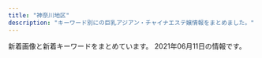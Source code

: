 ```yaml
---
title: "神奈川地区"
description: "キーワード別にの巨乳アジアン・チャイナエステ嬢情報をまとめました。"
---
```


新着画像と新着キーワードをまとめています。
2021年06月11日の情報です。

<DmmAffiliateIns />
<KeywordTable
  shops={
    [
    {
        "name": "\u3059\u3054\u3044\u7652\u3057",
        "station": "JR\u6238\u585a\u99c5",
        "url": "http://www.sugoi.esturl.com/",
        "img_links": [
            "http://www.sugoi.esturl.com/images/sp_top.jpg",
            "http://www.sugoi.esturl.com/photo_news/upimg/70951608b5e693bbf5_0.jpg",
            "http://www.sugoi.esturl.com/photo_news/upimg/5092060b9e64abf34d_0.jpg",
            "http://www.sugoi.esturl.com/photo_news/upimg/9825560a1fc08bf3dd_0.jpg",
            "http://www.sugoi.esturl.com/images/top.jpg",
            "http://www.sugoi.esturl.com/images/img_tel.png",
            "http://www.sugoi.esturl.com/images/tit_new.png",
            "http://www.sugoi.esturl.com/files/003.jpg",
            "http://www.sugoi.esturl.com/images/sp_tit_new.png",
            "http://www.sugoi.esturl.com/images/tit_therapist.png",
            "http://www.sugoi.esturl.com/files/002.jpg",
            "http://www.sugoi.esturl.com/files/001.jpg",
            "http://www.sugoi.esturl.com/files/008.jpg",
            "http://www.sugoi.esturl.com/files/005.jpg",
            "http://www.sugoi.esturl.com/images/sp_tit_therapist.png",
            "http://www.sugoi.esturl.com/files/007.jpg",
            "http://www.sugoi.esturl.com/images/maining.jpg",
            "http://www.sugoi.esturl.com/files/006.jpg",
            "http://www.sugoi.esturl.com/files/004.jpg",
            "http://www.sugoi.esturl.com/photo_news/upimg/75643607cd8483a10c_0.jpg"
        ],
        "keywords": {
            "87": 36,
            "86": 12,
            "D": 36,
            "C": 12
        }
    },
    {
        "name": "\u5143\u6c17\u3082\u308a\u3082\u308a",
        "keywords": {},
        "station": "\u79e6\u91ce\u99c5\u5317\u53e3",
        "url": "http://genkimorimori.ies.bz/",
        "img_links": [
            "http://genkimorimori.ies.bz/images/g10.jpg",
            "http://genkimorimori.ies.bz/images/s_cosplay.jpg",
            "http://genkimorimori.ies.bz/photos/sites/68/2020/11/2020110308572868.jpg",
            "http://genkimorimori.ies.bz/images/info.jpg",
            "http://genkimorimori.ies.bz/images/news1.jpg",
            "http://genkimorimori.ies.bz/photos/sites/68/2020/12/2020120502191455.jpg",
            "http://genkimorimori.ies.bz/images/g2.jpg",
            "http://genkimorimori.ies.bz/images/mobile.jpg",
            "http://genkimorimori.ies.bz/images/g1.jpg",
            "http://genkimorimori.ies.bz/images/info2.jpg",
            "http://genkimorimori.ies.bz/images/g17.jpg",
            "http://genkimorimori.ies.bz/images/g13.jpg",
            "http://genkimorimori.ies.bz/photos/sites/68/2020/11/2020112402100696.jpg",
            "http://genkimorimori.ies.bz/photos/sites/68/2021/04/2021042706555628.jpg",
            "http://genkimorimori.ies.bz/images/g16.jpg",
            "http://genkimorimori.ies.bz/images/pick.jpg",
            "http://genkimorimori.ies.bz/images/top.jpg",
            "http://genkimorimori.ies.bz/images/1.jpg",
            "http://genkimorimori.ies.bz/images/staff_bj3.jpg",
            "http://genkimorimori.ies.bz/photos/sites/68/2020/11/2020110308582485.jpg",
            "http://genkimorimori.ies.bz/photos/sites/68/2020/11/2020110308572993.jpg",
            "http://genkimorimori.ies.bz/images/s_staff.jpg",
            "http://genkimorimori.ies.bz/images/g14.jpg",
            "http://genkimorimori.ies.bz/photos/sites/68/2020/12/2020121003212539.jpg",
            "http://genkimorimori.ies.bz/images/2.jpg",
            "http://genkimorimori.ies.bz/images/g15.jpg",
            "http://genkimorimori.ies.bz/photos/sites/68/2021/04/2021040109162539.jpg",
            "http://genkimorimori.ies.bz/images/g3.jpg",
            "http://genkimorimori.ies.bz/photos/sites/68/2020/12/202012150154361.jpg",
            "http://genkimorimori.ies.bz/photos/sites/68/2020/12/2020120703525262.jpg",
            "http://genkimorimori.ies.bz/images/dairy1.jpg",
            "http://genkimorimori.ies.bz/images/g11.jpg",
            "http://genkimorimori.ies.bz/photos/sites/68/2020/11/2020110308572890.jpg",
            "http://genkimorimori.ies.bz/images/s_link.jpg",
            "http://genkimorimori.ies.bz/photos/sites/68/2021/05/2021052907065867.jpg",
            "http://genkimorimori.ies.bz/images/g7.jpg",
            "http://genkimorimori.ies.bz/photos/sites/68/2021/05/2021052907080294.jpg",
            "http://genkimorimori.ies.bz/photos/sites/68/2021/01/2021011903470168.jpg",
            "http://genkimorimori.ies.bz/photos/sites/68/2021/03/2021031903185869.jpg",
            "http://genkimorimori.ies.bz/photos/sites/68/2020/11/2020112402100578.jpg"
        ]
    },
    {
        "name": "\u30e9\u30d9\u30f3\u30c0\u30fc",
        "url": "http://lavender-est.xyz/",
        "keywords": {},
        "station": "JR\u85e4\u6ca2\u99c5\u5357\u53e3",
        "img_links": [
            "http://lavender-est.xyz/girl/5_1.jpg",
            "http://lavender-est.xyz/girl/10.jpg",
            "http://lavender-est.xyz/girl/9_2.jpg",
            "http://lavender-est.xyz/girl/2_1.jpg",
            "http://lavender-est.xyz/girl/11_2.jpg",
            "http://lavender-est.xyz/girl/6.jpg",
            "http://lavender-est.xyz/images/lr_02.jpg",
            "http://lavender-est.xyz/images/tel.png",
            "http://lavender-est.xyz/images/twitter.jpg",
            "http://lavender-est.xyz/girl/7_2.jpg",
            "http://lavender-est.xyz/girl/4_1.jpg",
            "http://lavender-est.xyz/girl/7_1.jpg",
            "http://lavender-est.xyz/images/bar_staff.jpg",
            "http://lavender-est.xyz/images/room/r1.jpg",
            "http://lavender-est.xyz/images/room/r4.jpg",
            "http://lavender-est.xyz/girl/3.jpg",
            "http://lavender-est.xyz/girl/14.jpg",
            "http://lavender-est.xyz/girl/10_2.jpg",
            "http://lavender-est.xyz/images/room/r2.jpg",
            "http://lavender-est.xyz/girl/10_1.jpg",
            "http://lavender-est.xyz/girl/5_3.jpg",
            "http://lavender-est.xyz/girl/1.jpg",
            "http://lavender-est.xyz/girl/5_2.jpg",
            "http://lavender-est.xyz/images/room/r3.jpg",
            "http://lavender-est.xyz/girl/14_2.jpg",
            "http://lavender-est.xyz/girl/7.jpg",
            "http://lavender-est.xyz/girl/15.jpg",
            "http://lavender-est.xyz/images/pro_girl_line.jpg",
            "http://lavender-est.xyz/images/mobile.png",
            "http://lavender-est.xyz/images/top01.jpg",
            "http://lavender-est.xyz/girl/4.jpg",
            "http://lavender-est.xyz/i/girl/4.jpg",
            "http://lavender-est.xyz/girl/11_1.jpg",
            "http://lavender-est.xyz/girl/6_1.jpg",
            "http://lavender-est.xyz/girl/9.jpg",
            "http://lavender-est.xyz/girl/15_1.jpg",
            "http://lavender-est.xyz/girl/5.jpg",
            "http://lavender-est.xyz/girl/2.jpg",
            "http://lavender-est.xyz/girl/11.jpg",
            "http://lavender-est.xyz/girl/14_1.jpg",
            "http://lavender-est.xyz/girl/3_1.jpg",
            "http://lavender-est.xyz/girl/9_1.jpg"
        ]
    },
    {
        "name": "\u7652\u5fc3\u5712",
        "url": "http://yushinen.info/",
        "keywords": {},
        "img_links": [
            "http://yushinen.info/images/mobile.png",
            "http://yushinen.info/images/g6.jpg",
            "http://yushinen.info/images/room1.jpg",
            "http://yushinen.info/images/g1.jpg",
            "http://yushinen.info/images/g7.jpg",
            "http://yushinen.info/images/room5.jpg",
            "http://yushinen.info/images/g4.jpg",
            "http://yushinen.info/images/room3.jpg",
            "http://yushinen.info/images/g0.jpg",
            "http://yushinen.info/images/g5.jpg",
            "http://yushinen.info/images/g3.jpg",
            "http://yushinen.info/images/room4.jpg",
            "http://yushinen.info/images/top.jpg",
            "http://yushinen.info/images/g2.jpg",
            "http://yushinen.info/images/flw.png",
            "http://yushinen.info/images/info.png",
            "http://yushinen.info/images/room2.jpg",
            "http://yushinen.info/images/room6.jpg",
            "http://yushinen.info/images/nei-03.png"
        ],
        "station": "JR\u85e4\u6ca2\u99c5\u5357\u53e3"
    },
    {
        "station": "JR\u85e4\u6ca2\u99c5\u5317\u53e3",
        "url": "http://en.este88.com/",
        "img_links": [],
        "name": "\u7e01",
        "keywords": {}
    },
    {
        "name": "Candy",
        "station": "JR\u6771\u6238\u585a\u99c5\u6771\u53e3",
        "url": "http://candy.relaxjp.com/",
        "keywords": {
            "87": 1,
            "89": 2,
            "C": 2,
            "85": 1,
            "90": 1,
            "88": 1,
            "D": 4
        },
        "img_links": [
            "http://candy.relaxjp.com/css/staff/staff003-a.png",
            "http://candy.relaxjp.com/css/staff/staff005.png",
            "http://candy.relaxjp.com/css/top000001.png",
            "http://candy.relaxjp.com/css/staff/staff007-a.png",
            "http://candy.relaxjp.com/images/slider1/003.jpg",
            "http://candy.relaxjp.com/css/staff/staff001-a.png",
            "http://candy.relaxjp.com/css/staff/staff007.png",
            "http://candy.relaxjp.com/css/nav/nav-004.png",
            "http://candy.relaxjp.com/css/staff/staff003.png",
            "http://candy.relaxjp.com/css/tel.png",
            "http://candy.relaxjp.com/css/staff/staff002.png",
            "http://candy.relaxjp.com/css/staff/staff006-a.png",
            "http://candy.relaxjp.com/css/nav/nav-005.png",
            "http://candy.relaxjp.com/css/staff/staff006.png",
            "http://candy.relaxjp.com/css/osusume20.jpg",
            "http://candy.relaxjp.com/css/staff/staff0001.png",
            "http://candy.relaxjp.com/css/nav/nav-003.png",
            "http://candy.relaxjp.com/css/staff/staff004.png",
            "http://candy.relaxjp.com/images/slider1/001.jpg",
            "http://candy.relaxjp.com/css/nav/nav-006.png",
            "http://candy.relaxjp.com/css/nav/nav-002.png",
            "http://candy.relaxjp.com/css/staff/staff004-a.png",
            "http://candy.relaxjp.com/css/nav/nav-001.png",
            "http://candy.relaxjp.com/css/staff/staff002-a.png",
            "http://candy.relaxjp.com/css/staff/staff005-a.png"
        ]
    },
    {
        "url": "https://es-happy.com/",
        "img_links": [
            "https://es-happy.com/images/store/04.jpg",
            "https://es-happy.com/staffPhoto/s20210522133207.jpg",
            "https://es-happy.com/staffPhoto/b20210522133207.jpg",
            "https://es-happy.com/images/store/03.jpg",
            "https://es-happy.com/staffPhoto/s20210522133148.jpg",
            "https://es-happy.com/staffPhoto/s20210522133230.jpg",
            "https://es-happy.com/images/store/02.jpg",
            "https://es-happy.com/images/returnBtn.jpg",
            "https://es-happy.com/staffPhoto/b20210522133223.jpg",
            "https://es-happy.com/staffPhoto/b20210522133148.jpg",
            "https://es-happy.com/images/store/01.jpg",
            "https://es-happy.com/staffPhoto/s20210522133223.jpg",
            "https://es-happy.com/images/mobile.jpg"
        ],
        "keywords": {
            "D": 2,
            "85": 1,
            "86": 1,
            "87": 1
        },
        "name": "\u30c0\u30df\u30a2\u30fc",
        "station": "JR\u6771\u6238\u585a\u99c5\u6771\u53e3"
    },
    {
        "img_links": [
            "http://www.hatsukoi.mensest.com/images/icon_top.png",
            "http://www.hatsukoi.mensest.com/files/003.jpg",
            "http://www.hatsukoi.mensest.com/images/icon_staff.png",
            "http://www.hatsukoi.mensest.com/files/006.jpg",
            "http://www.hatsukoi.mensest.com/files/001.jpg",
            "http://www.hatsukoi.mensest.com/images/icon_info.png",
            "http://www.hatsukoi.mensest.com/common/images/photo03.jpg",
            "http://www.hatsukoi.mensest.com/files/004.jpg",
            "http://www.hatsukoi.mensest.com/files/005.jpg",
            "http://www.hatsukoi.mensest.com/files/002.jpg",
            "http://www.hatsukoi.mensest.com/images/mainImg_sub.jpg",
            "http://www.hatsukoi.mensest.com/images/btn2.png",
            "http://www.hatsukoi.mensest.com/common/images/photo01.jpg",
            "http://www.hatsukoi.mensest.com/images/icon_tel.png",
            "http://www.hatsukoi.mensest.com/common/images/photo02.jpg"
        ],
        "station": "JR\u6771\u6238\u585a\u99c5\u6771\u53e3",
        "keywords": {
            "87": 16,
            "D": 24,
            "88": 4,
            "86": 4
        },
        "url": "http://www.hatsukoi.mensest.com/",
        "name": "\u521d\u604b"
    },
    {
        "keywords": {
            "C": 13
        },
        "url": "http://hana-tobira.xyz/",
        "station": "JR\u85e4\u6ca2\u99c5\u5357\u53e3",
        "name": "\u82b1\u306e\u6249",
        "img_links": [
            "http://hana-tobira.xyz/images/mobile.jpg",
            "http://hana-tobira.xyz/images/end.png",
            "http://hana-tobira.xyz/images/tite-i.png",
            "http://hana-tobira.xyz/images/g2.jpg",
            "http://hana-tobira.xyz/images/pickup_t.jpg",
            "http://hana-tobira.xyz/images/g4.jpg",
            "http://hana-tobira.xyz/images/g7.jpg",
            "http://hana-tobira.xyz/images/g.jpg",
            "http://hana-tobira.xyz/images/g6.jpg",
            "http://hana-tobira.xyz/images/g5.jpg",
            "http://hana-tobira.xyz/images/tite-link.jpg",
            "http://hana-tobira.xyz/images/tite-staff.jpg"
        ]
    },
    {
        "url": "http://tiffany1818.biz/",
        "keywords": {
            "E": 3,
            "D": 15,
            "86": 15,
            "85": 3
        },
        "name": "\u5922\u306e\u8776\u3005",
        "station": "\u4e0a\u6c38\u8c37\u99c5",
        "img_links": [
            "http://tiffany1818.biz/images/cg05.jpg",
            "http://tiffany1818.biz/images/cg03.jpg",
            "http://tiffany1818.biz/images/evetop.png",
            "http://tiffany1818.biz/images/top.png",
            "http://tiffany1818.biz/images/cg02.jpg",
            "http://tiffany1818.biz/images/cg07.jpg",
            "http://tiffany1818.biz/images/news.png",
            "http://tiffany1818.biz/images/cg06.jpg",
            "http://tiffany1818.biz/images/cg01.jpg",
            "http://tiffany1818.biz/images/staff_s.png"
        ]
    },
    {
        "station": "JR\u5927\u8239\u99c5\u6771\u53e3",
        "url": "http://haruk.work/",
        "img_links": [
            "http://haruk.work/images/line.png",
            "http://haruk.work/sp/images/int1.jpg",
            "http://haruk.work/images/news.png",
            "http://haruk.work/sp/img/akari1.jpg",
            "http://haruk.work/images/1.jpg",
            "http://haruk.work/img/akari1.jpg",
            "http://haruk.work/sp/images/rec2.jpg",
            "http://haruk.work/sp/img/yuna1.jpg",
            "http://haruk.work/images/head.jpg",
            "http://haruk.work/sp/menu/top.jpg",
            "http://haruk.work/images/rec1.png",
            "http://haruk.work/images/int1.png",
            "http://haruk.work/images/2.jpg",
            "http://haruk.work/sp/menu/staff.jpg",
            "http://haruk.work/sp/images/int3.jpg",
            "http://haruk.work/sp/images/tel.jpg",
            "http://haruk.work/images/3.jpg",
            "http://haruk.work/sp/images/footer.png",
            "http://haruk.work/sp/images/staff_t.jpg",
            "http://haruk.work/sp/images/int4.jpg",
            "http://haruk.work/images/int2.png",
            "http://haruk.work/sp/images/sms.jpg",
            "http://haruk.work/sp/images/1.jpg",
            "http://haruk.work/sp/images/news.jpg",
            "http://haruk.work/sp/images/ac2.jpg",
            "http://haruk.work/sp/images/2.jpg",
            "http://haruk.work/img/yuna1.jpg",
            "http://haruk.work/sp/images/int2.jpg",
            "http://haruk.work/images/staff_t.jpg",
            "http://haruk.work/sp/images/interior_t.jpg",
            "http://haruk.work/images/info.png",
            "http://haruk.work/sp/images/info.png",
            "http://haruk.work/img/ayumi1.jpg",
            "http://haruk.work/images/sys.png",
            "http://haruk.work/sp/images/sys.png",
            "http://haruk.work/sp/images/ac1.jpg",
            "http://haruk.work/sp/img/ayumi1.jpg",
            "http://haruk.work/sp/images/head.jpg",
            "http://haruk.work/sp/images/int5.jpg",
            "http://haruk.work/images/sm.jpg",
            "http://haruk.work/images/interior_t.jpg",
            "http://haruk.work/images/ta.jpg",
            "http://haruk.work/images/rec2.jpg",
            "http://haruk.work/sp/images/info_t.jpg",
            "http://haruk.work/sp/images/3.jpg",
            "http://haruk.work/sp/images/rec1.png",
            "http://haruk.work/images/tel.jpg",
            "http://haruk.work/sp/images/newsb.png"
        ],
        "name": "\u5eb7\u7f8e\uff5e\u30b3\u30a6\u30df\uff5e",
        "keywords": {}
    },
    {
        "url": "https://174018370.wixsite.com/mysite-5/",
        "img_links": [
            "https://static.wixstatic.com/media/fa16f5_c5eb62e882bb4223841ed94f9c0e4c94~mv2.jpg",
            "https://static.wixstatic.com/media/fa16f5_86eb1c796f8c4331b4c38b69cda1b743~mv2.jpg",
            "https://static.wixstatic.com/media/fa16f5_10bb2bee15cc4bae8e5cb63703e45c70~mv2.jpg"
        ],
        "keywords": {
            "87": 5,
            "F": 1,
            "84": 4,
            "\u30bb\u30af\u30b7\u30fc": 5
        },
        "name": "\u30a2\u30eb\u30b9",
        "station": "JR\u85e4\u6ca2\u99c5\u5357\u53e3"
    },
    {
        "url": "http://oppama.iest.info/",
        "keywords": {
            "86": 12,
            "C": 3,
            "D": 15,
            "87": 3,
            "85": 3
        },
        "img_links": [
            "http://oppama.iest.info/photos/sites/10/2018/07/2018073109281695.jpg",
            "http://oppama.iest.info/images/s_news.png",
            "http://oppama.iest.info/photos/sites/10/2018/07/2018073109281759.jpg",
            "http://oppama.iest.info/images/l1.jpg",
            "http://oppama.iest.info/photos/sites/10/2018/05/2018053009323372.jpg",
            "http://oppama.iest.info/images/room5.jpg",
            "http://oppama.iest.info/images/room3.jpg",
            "http://oppama.iest.info/photos/sites/10/2018/07/2018073109281781.jpg",
            "http://oppama.iest.info/images/s_pick.png",
            "http://cdn.dino-es.com/images/allpics/KL77e92f55838704c7de0a1eb6ca2a81a0/4ec1d6974658a8b101911755e5d05691.jpg",
            "http://oppama.iest.info/photos/sites/10/2018/07/2018073109281797.jpg",
            "http://oppama.iest.info/photos/sites/10/2018/07/2018073109281740.jpg",
            "http://oppama.iest.info/images/bj3.jpg",
            "http://oppama.iest.info/images/room4.jpg",
            "http://oppama.iest.info/photos/sites/10/2018/05/2018053009323253.jpg",
            "http://oppama.iest.info/images/room1.jpg",
            "http://oppama.iest.info/images/top.jpg",
            "http://oppama.iest.info/images/mobile.png",
            "http://cdn.dino-es.com/images/line.jpg",
            "http://oppama.iest.info/images/room2.jpg",
            "http://cdn.dino-es.com/images/logo/150x40DinoEs.png",
            "http://oppama.iest.info/photos/sites/10/2018/05/2018053009323210.jpg",
            "http://oppama.iest.info/photos/sites/10/2018/05/2018053009323272.jpg",
            "http://oppama.iest.info/images/s_news2.png",
            "http://oppama.iest.info/images/s_staff.jpg",
            "http://oppama.iest.info/images/room6.jpg"
        ],
        "station": "\u8ffd\u6d5c\u99c5",
        "name": "\u8ffd\u6d5c\u30de\u30c3\u30b5\u30fc\u30b8"
    },
    {
        "name": "\u82b1\u306e\u604b",
        "img_links": [
            "http://www.sh-riraku77.site/picture/photo3.png",
            "http://www.sh-riraku77.site/picture/top22.png",
            "http://www.sh-riraku77.site/plus/images/room4.jpg",
            "http://www.sh-riraku77.site/uploads/210325/1-210325133926495.jpg",
            "http://www.sh-riraku77.site/picture/s_staff.png",
            "http://www.sh-riraku77.site/uploads/210608/1-21060Q30J02X.jpg",
            "http://www.sh-riraku77.site/plus/images/room3.jpg",
            "http://www.sh-riraku77.site/picture/s_new.png",
            "http://www.sh-riraku77.site/picture/top23.png",
            "http://www.sh-riraku77.site/plus/images/room2.jpg",
            "http://www.sh-riraku77.site/plus/images/room1.jpg",
            "http://www.sh-riraku77.site/picture/i_therapist.png",
            "http://www.sh-riraku77.site/picture/end.png"
        ],
        "station": "JR\u65b0\u6749\u7530\u99c5\u897f\u53e3",
        "url": "http://www.sh-riraku77.site/",
        "keywords": {}
    },
    {
        "station": "JR\u6238\u585a\u99c5\u6771\u53e3",
        "name": "\u840c\u3048",
        "keywords": {
            "D": 15,
            "E": 3,
            "86": 18
        },
        "url": "http://pretty-esthe.com/",
        "img_links": [
            "http://pretty-esthe.com/images/r4.jpg",
            "http://pretty-esthe.com/images/staff_s.png",
            "http://pretty-esthe.com/images/cg03.jpg",
            "http://pretty-esthe.com/images/news.png",
            "http://pretty-esthe.com/images/cg01.jpg",
            "http://pretty-esthe.com/images/evetop.png",
            "http://pretty-esthe.com/images/cg09.jpg",
            "http://pretty-esthe.com/images/r3.jpg",
            "http://pretty-esthe.com/images/r2.jpg",
            "http://pretty-esthe.com/images/cg02.jpg",
            "http://pretty-esthe.com/images/cg05.jpg",
            "http://pretty-esthe.com/images/top.png",
            "http://pretty-esthe.com/images/cg07.jpg",
            "http://pretty-esthe.com/images/r1.jpg"
        ]
    },
    {
        "keywords": {
            "E": 2,
            "D": 3,
            "85": 1,
            "86": 3,
            "87": 1
        },
        "url": "http://esthe-massage.pw/",
        "station": "JR\u5e73\u585a\u99c5",
        "img_links": [
            "http://esthe-massage.pw/img/cg04.jpg",
            "http://esthe-massage.pw/img/cg03.jpg",
            "http://esthe-massage.pw/img/no.png",
            "http://esthe-massage.pw/img/m6.jpg",
            "http://esthe-massage.pw/img/stan.png",
            "http://esthe-massage.pw/img/m10.jpg",
            "http://esthe-massage.pw/img/cg02.jpg",
            "http://esthe-massage.pw/img/top.jpg",
            "http://esthe-massage.pw/img/cg01.jpg",
            "http://esthe-massage.pw/img/cg05.jpg",
            "http://esthe-massage.pw/img/m60.jpg",
            "http://esthe-massage.pw/img/m2.jpg",
            "http://esthe-massage.pw/img/m3.jpg",
            "http://esthe-massage.pw/img/m4.jpg",
            "http://esthe-massage.pw/img/m20.jpg",
            "http://esthe-massage.pw/img/noo.png",
            "http://esthe-massage.pw/img/fla.jpg",
            "http://esthe-massage.pw/img/m5.jpg",
            "http://esthe-massage.pw/img/m1.jpg",
            "http://esthe-massage.pw/img/m30.jpg"
        ],
        "name": "\u6843\u9999"
    },
    {
        "url": "http://izumi.ests.jp/",
        "img_links": [
            "http://izumi.ests.jp/photos/sites/54/2020/07/2020070605483923.jpg",
            "http://izumi.ests.jp/images/service2.jpg",
            "http://izumi.ests.jp/photos/sites/54/2019/10/2019100205592997.jpg",
            "http://izumi.ests.jp/images/service4.jpg",
            "http://izumi.ests.jp/photos/sites/54/2020/09/2020092004565418.jpg",
            "http://izumi.ests.jp/images/room3.jpg",
            "http://izumi.ests.jp/photos/sites/54/2019/10/2019100205593058.jpg",
            "http://izumi.ests.jp/images/info2.jpg",
            "http://izumi.ests.jp/photos/sites/54/2020/12/2020121307073529.jpg",
            "http://izumi.ests.jp/images/room1.jpg",
            "http://izumi.ests.jp/images/s1.jpg",
            "http://izumi.ests.jp/photos/sites/54/2021/05/2021052103244595.jpg",
            "http://izumi.ests.jp/images/s_news.jpg",
            "http://izumi.ests.jp/images/room2.jpg",
            "http://izumi.ests.jp/photos/sites/54/2020/05/2020051209400132.jpg",
            "http://izumi.ests.jp/images/room4.jpg",
            "http://izumi.ests.jp/images/top.jpg",
            "http://izumi.ests.jp/images/service1.jpg",
            "http://izumi.ests.jp/images/s3.jpg",
            "http://izumi.ests.jp/images/mobile.jpg",
            "http://izumi.ests.jp/images/service3.jpg",
            "http://izumi.ests.jp/images/info.jpg"
        ],
        "station": "\u6e58\u5357\u53f0\u99c5\u897f\u53e3",
        "keywords": {
            "87": 8,
            "C": 8,
            "85": 40,
            "E": 8,
            "D": 40,
            "86": 8
        },
        "name": "\u6e58\u5357\u604b"
    },
    {
        "station": "\u9577\u5f8c\u99c5\u6771\u53e3",
        "keywords": {
            "D": 1,
            "C": 9
        },
        "img_links": [
            "http://meetyou.me-es.com/images/index_01.jpg",
            "http://meetyou.me-es.com/images/index_06.jpg",
            "http://meetyou.me-es.com/images/index_07.jpg",
            "http://meetyou.me-es.com/girl/018.jpg",
            "http://meetyou.me-es.com/images/index_15.jpg",
            "http://meetyou.me-es.com/images/index_10.jpg",
            "http://meetyou.me-es.com/girl/02.jpg",
            "http://meetyou.me-es.com/images/index_04.jpg",
            "http://meetyou.me-es.com/images/info_10.jpg",
            "http://meetyou.me-es.com/girl/09.jpg",
            "http://meetyou.me-es.com/girl/07.jpg",
            "http://meetyou.me-es.com/images/index_05.jpg",
            "http://meetyou.me-es.com/images/index_13.jpg",
            "http://meetyou.me-es.com/girl/03.jpg",
            "http://meetyou.me-es.com/images/index_02.jpg",
            "http://meetyou.me-es.com/images/rec.jpg",
            "http://meetyou.me-es.com/images/index_03.jpg",
            "http://meetyou.me-es.com/images/r01.jpg",
            "http://meetyou.me-es.com/girl/013.jpg",
            "http://meetyou.me-es.com/images/r02.jpg",
            "http://meetyou.me-es.com/images/rec_10.jpg",
            "http://meetyou.me-es.com/images/r03.jpg",
            "http://meetyou.me-es.com/images/staff_10.jpg",
            "http://meetyou.me-es.com/images/r04.jpg",
            "http://meetyou.me-es.com/images/index_09.jpg",
            "http://meetyou.me-es.com/images/sub_13.jpg",
            "http://meetyou.me-es.com/girl/06.jpg",
            "http://meetyou.me-es.com/girl/015.jpg",
            "http://meetyou.me-es.com/images/index_17.jpg",
            "http://meetyou.me-es.com/images/info_tit.jpg",
            "http://meetyou.me-es.com/images/index_08.jpg",
            "http://meetyou.me-es.com/girl/017.jpg",
            "http://meetyou.me-es.com/girl/00.jpg",
            "http://meetyou.me-es.com/girl/08.jpg"
        ],
        "name": "\u30df\u30fc\u30c8\u30e6\u30fc",
        "url": "http://meetyou.me-es.com/"
    },
    {
        "url": "http://es-tiara.jpest.net/",
        "keywords": {},
        "station": "JR\u85e4\u6ca2\u99c5\u5357\u53e3",
        "name": "\u30c6\u30a3\u30a2\u30e9",
        "img_links": [
            "http://es-tiara.jpest.net/uploads//sites/29/2021/05/g2.jpg",
            "http://es-tiara.jpest.net/uploads//sites/29/elementor/thumbs/g4-p6y6qq3wrxh8tspq33egfgw92wnulh8652oaziwx4o.jpg",
            "http://es-tiara.jpest.net/uploads//sites/29/2021/05/g3.jpg",
            "http://es-tiara.jpest.net/uploads//sites/29/2020/11/top-1.png",
            "http://es-tiara.jpest.net/uploads//sites/29/2020/11/liushu.png",
            "http://es-tiara.jpest.net/uploads//sites/29/2021/05/g4.jpg",
            "http://es-tiara.jpest.net/uploads//sites/29/elementor/thumbs/g3-p6y6s5t17tg0kcmmp7qxqlulr3l1ctxeo6k0dqs9mg.jpg",
            "http://es-tiara.jpest.net/uploads//sites/29/2020/11/new_03.jpg",
            "http://es-tiara.jpest.net/uploads//sites/29/elementor/thumbs/g1-p6y6ogby9cdarq0icm1wwjj5eduwzt7ittx28ga660.jpg",
            "http://es-tiara.jpest.net/uploads//sites/29/2021/05/g1.jpg",
            "http://es-tiara.jpest.net/uploads//sites/29/elementor/thumbs/g2-p6y6me2p9fjnaj0de7ydxk9qgy0x3q0q7mdpblc9tk.jpg",
            "http://es-tiara.jpest.net/uploads//sites/29/2020/11/new_01.jpg"
        ]
    },
    {
        "station": "JR\u5c0f\u7530\u539f\u99c5\u897f\u53e3",
        "url": "http://onlyone-relax.xyz/",
        "keywords": {
            "C": 8,
            "E": 8,
            "D": 61,
            "F": 8
        },
        "name": "\u30ad\u30e5\u30fc\u30c8",
        "img_links": [
            "http://onlyone-relax.xyz/images/qr.jpg",
            "http://onlyone-relax.xyz/images/cg06.jpg",
            "http://onlyone-relax.xyz/images/cg05.jpg",
            "http://onlyone-relax.xyz/images/top.png",
            "http://onlyone-relax.xyz/images/cg01.jpg",
            "http://onlyone-relax.xyz/images/top2.png",
            "http://onlyone-relax.xyz/images/cg08.jpg",
            "http://onlyone-relax.xyz/images/cg02.jpg",
            "http://onlyone-relax.xyz/images/1.jpg",
            "http://onlyone-relax.xyz/images/cg09.jpg",
            "http://onlyone-relax.xyz/images/spacer300x450.png",
            "http://onlyone-relax.xyz/images/cg07.jpg",
            "http://onlyone-relax.xyz/images/cg10.jpg",
            "http://onlyone-relax.xyz/images/cg03.jpg",
            "http://onlyone-relax.xyz/images/2.jpg",
            "http://onlyone-relax.xyz/images/4.jpg",
            "http://onlyone-relax.xyz/images/cg04.jpg"
        ]
    },
    {
        "name": "\u9e97",
        "img_links": [
            "http://es-rei.work/_src/26838136/news.jpg",
            "http://es-rei.work/_src/26747304/line1.jpg",
            "http://es-rei.work/_src/26747132/line1.jpg",
            "http://es-rei.work/_src/26747199/sign.png",
            "http://es-rei.work/_src/26747086/base_01.png",
            "http://es-rei.work/_src/26791049/_dsf9442.jpg",
            "http://es-rei.work/_src/26838155/wechatimg202.jpg",
            "http://es-rei.work/_src/26791115/_igp4263.jpg",
            "http://es-rei.work/_src/26747226/line3.png",
            "http://es-rei.work/_src/47863242/100054276feb8d8cef3ac5199531cfe.jpg",
            "http://es-rei.work/_src/26747200/list_01.png",
            "http://es-rei.work/_src/47863239/line3.png",
            "http://es-rei.work/_src/26747227/line3.png",
            "http://es-rei.work/_src/26747202/list_03.png",
            "http://es-rei.work/_src/26791051/_dsf9446.jpg",
            "http://es-rei.work/_src/26747210/navi2_06.png",
            "http://es-rei.work/_src/26747185/base_01.png",
            "http://es-rei.work/_src/34041693/line1.jpg",
            "http://es-rei.work/1.jpg",
            "http://es-rei.work/_src/26747302/wechatimg204.jpg",
            "http://es-rei.work/_src/26838157/wechatimg77.jpg",
            "http://es-rei.work/_src/26747301/line3.png",
            "http://es-rei.work/_src/26747300/line3.png",
            "http://es-rei.work/_src/26747218/line1.jpg",
            "http://es-rei.work/_src/26747153/base_01.png",
            "http://es-rei.work/_src/26747170/base_01.png",
            "http://es-rei.work/_src/26747289/wechatimg77.jpg",
            "http://es-rei.work/_src/26747231/line1.jpg",
            "http://es-rei.work/_src/26838156/wechatimg204.jpg",
            "http://es-rei.work/_src/26747288/line3.png",
            "http://es-rei.work/_src/26747222/line3.png",
            "http://es-rei.work/_src/34041597/wechatimg26_20200914183556350.jpg",
            "http://es-rei.work/_src/34124118/wechatimg26_20200914183556350.jpg",
            "http://es-rei.work/_src/34041600/line3.png",
            "http://es-rei.work/_src/26747206/navi2_02.png",
            "http://es-rei.work/_src/34041596/05859f21726dfcef9faa9bab12a2595.jpg",
            "http://es-rei.work/_src/26747292/wechatimg202.jpg",
            "http://es-rei.work/_src/26747141/base_03.png",
            "http://es-rei.work/_src/26747205/navi2_01.png",
            "http://es-rei.work/2.jpg",
            "http://es-rei.work/_src/26838158/wechatimg75.jpg",
            "http://es-rei.work/_src/26747158/base_03.png",
            "http://es-rei.work/_src/26747209/navi2_05.png",
            "http://es-rei.work/_src/26747093/_igp4295.jpg",
            "http://es-rei.work/_src/26791053/_dsf9449.jpg",
            "http://es-rei.work/_src/26824216/b0131b16446464e537eff864d8f041bb.jpg",
            "http://es-rei.work/_src/26747229/line1.jpg",
            "http://es-rei.work/_src/26747114/base_03.png",
            "http://es-rei.work/_src/26790995/wechatimg38_20181018221746252.jpg",
            "http://es-rei.work/_src/47863244/line1.jpg",
            "http://es-rei.work/_src/47863240/line3.png",
            "http://es-rei.work/_src/26747203/list_04.png",
            "http://es-rei.work/_src/26747207/navi2_03.png",
            "http://es-rei.work/_src/26747173/base_03.png",
            "http://es-rei.work/_src/26747201/list_02.png",
            "http://es-rei.work/_src/26747187/base_03.png",
            "http://es-rei.work/_src/26824435/cam2.png",
            "http://es-rei.work/_src/26747204/list_05.png",
            "http://es-rei.work/3.jpg",
            "http://es-rei.work/_src/34041599/line3.png",
            "http://es-rei.work/_src/47863108/wechatimg26_20200914183556350.jpg",
            "http://es-rei.work/4.jpg",
            "http://es-rei.work/_src/26747294/line3.png",
            "http://es-rei.work/_src/26747225/wechatimg75.jpg",
            "http://es-rei.work/_src/26747293/line3.png",
            "http://es-rei.work/_src/26747208/navi2_04.png",
            "http://es-rei.work/_src/26747223/line3.png",
            "http://es-rei.work/_src/47863241/05859f21726dfcef9faa9bab12a2595.jpg",
            "http://es-rei.work/_src/26838160/line.png",
            "http://es-rei.work/_src/26747089/51d8ecbee4cc2935f070c539c37ded71.jpg",
            "http://es-rei.work/_src/26838174/line.png",
            "http://es-rei.work/_src/26747287/line3.png",
            "http://es-rei.work/_src/26747296/line1.jpg",
            "http://es-rei.work/_src/26747221/wechatimg164_1.jpg",
            "http://es-rei.work/_src/26747126/base_01.png",
            "http://es-rei.work/5.jpg"
        ],
        "url": "http://es-rei.work/",
        "keywords": {
            "89": 2,
            "85": 2,
            "83": 4,
            "86": 4
        },
        "station": "JR\u85e4\u6ca2\u99c5\u5357\u53e3"
    },
    {
        "img_links": [
            "http://megumi-est.xyz/girl/1.jpg",
            "http://megumi-est.xyz/girl/2.jpg",
            "http://megumi-est.xyz/images/roomimg/img1.png",
            "http://megumi-est.xyz/images/mobile_bg.png",
            "http://megumi-est.xyz/images/topbg.jpg",
            "http://megumi-est.xyz/girl/8.jpg",
            "http://megumi-est.xyz/images/roomimg/img2.png",
            "http://megumi-est.xyz/images/roomimg/img4.png",
            "http://megumi-est.xyz/images/roomimg/img3.png",
            "http://megumi-est.xyz/images/staff_bg.png",
            "http://megumi-est.xyz/girl/4.jpg",
            "http://megumi-est.xyz/girl/5.jpg",
            "http://megumi-est.xyz/images/pickup_line.png",
            "http://megumi-est.xyz/images/newsbg.png"
        ],
        "url": "http://megumi-est.xyz/",
        "name": "\u6075",
        "keywords": {},
        "station": "JR\u85e4\u6ca2\u99c5\u5357\u53e3"
    },
    {
        "station": "JR\u5c0f\u7530\u539f\u99c5\u6771\u53e3",
        "img_links": [
            "http://airi-est.xyz/images/qr.jpg",
            "http://airi-est.xyz/girl/3.jpg",
            "http://airi-est.xyz/images/tel.png",
            "http://airi-est.xyz/images/info.jpg",
            "http://airi-est.xyz/images/room4.jpg",
            "http://airi-est.xyz/images/room3.jpg",
            "http://airi-est.xyz/images/sub_pickup.png",
            "http://airi-est.xyz/images/clear_line.png",
            "http://airi-est.xyz/images/sub_staff.png",
            "http://airi-est.xyz/images/return.png",
            "http://airi-est.xyz/images/room1.jpg",
            "http://airi-est.xyz/images/rec-top.jpg",
            "http://airi-est.xyz/images/room2.jpg",
            "http://airi-est.xyz/girl/1.jpg",
            "http://airi-est.xyz/images/icon_call.png",
            "http://airi-est.xyz/images/sub_news.png"
        ],
        "name": "\u591c\u6765\u9999",
        "keywords": {
            "C": 9
        },
        "url": "http://airi-est.xyz/"
    },
    {
        "keywords": {},
        "name": "Honeyroom",
        "img_links": [
            "http://vinntuy.xyz/static/picture/mobile.jpg",
            "http://vinntuy.xyz/uploads/210401/1-2104011443001G.jpg",
            "http://vinntuy.xyz/static/picture/s3.jpg",
            "http://vinntuy.xyz/uploads/210401/1-210401144410258.jpg",
            "http://vinntuy.xyz/uploads/210412/1-2104121Q114L2.jpg",
            "http://vinntuy.xyz/static/picture/s_staff.png",
            "http://vinntuy.xyz/static/picture/s1.jpg",
            "http://vinntuy.xyz/uploads/210401/1-210401144331M4.jpg",
            "http://vinntuy.xyz/static/picture/news.png",
            "http://vinntuy.xyz/static/picture/room1.jpg",
            "http://vinntuy.xyz/static/picture/room2.jpg",
            "http://vinntuy.xyz/static/picture/room3.jpg",
            "http://vinntuy.xyz/static/picture/top.png",
            "http://vinntuy.xyz/static/picture/room4.jpg"
        ],
        "url": "http://vinntuy.xyz/",
        "station": "JR\u85e4\u6ca2\u99c5\u5357\u53e3"
    },
    {
        "name": "\u30a2\u30ed\u30a8",
        "url": "http://oil.abnavi.info/",
        "station": "\u9db4\u5dfb\u6e29\u6cc9\u99c5\u5317\u53e3",
        "img_links": [],
        "keywords": {}
    },
    {
        "img_links": [
            "http://es-treat.com/staff/remi/01mb.jpg",
            "http://es-treat.com/staff/yuyu/01.jpg",
            "http://es-treat.com/staff/emi/01.jpg",
            "http://es-treat.com/staff/emi/01mb.jpg",
            "http://es-treat.com/staff/yuyu/01mb.jpg",
            "http://es-treat.com/staff/rie/01mb.jpg",
            "http://es-treat.com/staff/nana/01.jpg",
            "http://es-treat.com/img/tel.jpg",
            "http://es-treat.com/pic/topimg1.jpg",
            "http://es-treat.com/staff/remi/01.jpg",
            "http://es-treat.com/pic/head.jpg",
            "http://es-treat.com/staff/nana/01mb.jpg",
            "http://es-treat.com/img/acs.jpg",
            "http://es-treat.com/img/ttl_staff.png",
            "http://es-treat.com/staff/rie/01.jpg",
            "http://es-treat.com/staff/yuri/01mb.jpg",
            "http://es-treat.com/staff/yuri/01.jpg"
        ],
        "station": "\u5929\u738b\u753a\u99c5\u5357\u53e3",
        "name": "\u990a\u751f\u5802",
        "keywords": {
            "C": 13
        },
        "url": "http://es-treat.com/"
    },
    {
        "station": "JR\u5e73\u585a\u99c5\u897f\u53e3",
        "name": "\u693f",
        "url": "http://o-jp.com/tsubaki/",
        "keywords": {
            "C": 6
        },
        "img_links": [
            "http://o-jp.com/tsubaki/images/t_mobile.jpg",
            "http://o-jp.com/tsubaki/images/photo01.jpg",
            "http://o-jp.com/tsubaki/images/photo02.jpg",
            "http://o-jp.com/tsubaki/images/t_discount.jpg",
            "http://o-jp.com/tsubaki/images/index_enter.jpg",
            "http://o-jp.com/tsubaki/images/mimi1.jpg",
            "http://o-jp.com/tsubaki/images/photo04.jpg",
            "http://o-jp.com/tsubaki/images/photo03.jpg"
        ]
    },
    {
        "img_links": [
            "http://www.hamabei.com/images/buttona_03.jpg",
            "http://www.hamabei.com/images/buttona_08.jpg",
            "http://www.hamabei.com/images/yuka1.jpg",
            "http://www.hamabei.com/images/giral014.jpg",
            "http://www.hamabei.com/images/giral009.jpg",
            "http://www.hamabei.com/images/buttona_06.jpg",
            "http://www.hamabei.com/images/qr.jpg",
            "http://www.hamabei.com/images/giral015.jpg",
            "http://www.hamabei.com/images/kaori1.jpg",
            "http://www.hamabei.com/images/giral007.jpg",
            "http://www.hamabei.com/images/buttona_04.jpg",
            "http://www.hamabei.com/images/nana1.jpg",
            "http://www.hamabei.com/images/buttona_05.jpg",
            "http://www.hamabei.com/images/giral012.jpg",
            "http://www.hamabei.com/images/miki1.jpg",
            "http://www.hamabei.com/images/buttona_07.jpg"
        ],
        "station": "JR\u8305\u30f6\u5d0e\u99c5\u5357\u53e3",
        "url": "http://www.hamabei.com/",
        "name": "\u6d5c\u8fba\u306e\u604b",
        "keywords": {}
    },
    {
        "keywords": {},
        "url": "http://vinerty.xyz/",
        "station": "\u6e58\u5357\u53f0\u99c5\u897f\u53e3",
        "name": "\u6e05\u6c34\u6e7e",
        "img_links": [
            "http://vinerty.xyz/uploads/210414/1-210414154346291.png",
            "http://vinerty.xyz/templets/default/picture/rec1.png",
            "http://vinerty.xyz/uploads/180620/1-1P62010193X63.jpg",
            "http://vinerty.xyz/uploads/180620/1-1P62010154K00.png",
            "http://vinerty.xyz/uploads/210414/1-210414154313312.jpg",
            "http://vinerty.xyz/templets/default/picture/interior_t.jpg",
            "http://vinerty.xyz/templets/default/picture/head.jpg",
            "http://vinerty.xyz/uploads/210414/1-21041415424K61.jpg",
            "http://vinerty.xyz/uploads/210414/1-2104141542145O.jpg",
            "http://vinerty.xyz/templets/default/picture/news.jpg",
            "http://vinerty.xyz/templets/default/picture/staff_t.jpg",
            "http://vinerty.xyz/uploads/210424/1-210424092F2349.jpg",
            "http://vinerty.xyz/uploads/210414/1-21041416305D18.jpg"
        ]
    },
    {
        "keywords": {
            "C": 2,
            "87": 5,
            "E": 3,
            "85": 1,
            "D": 5,
            "86": 4
        },
        "url": "http://www.relax-fairyark.info/",
        "img_links": [
            "http://www.relax-fairyark.info/img/botton.jpg",
            "http://www.relax-fairyark.info/img/st260.jpg",
            "http://www.relax-fairyark.info/img/sta255.jpg",
            "http://www.relax-fairyark.info/img/st150.jpg",
            "http://www.relax-fairyark.info/img/sta268.jpg",
            "http://www.relax-fairyark.info/img/sta213.jpg",
            "http://www.relax-fairyark.info/img/head.jpg",
            "http://www.relax-fairyark.info/img/st267.jpg",
            "http://www.relax-fairyark.info/img/st1.jpg",
            "http://www.relax-fairyark.info/img/st213.jpg",
            "http://www.relax-fairyark.info/img/sta220.jpg",
            "http://www.relax-fairyark.info/img/st223.jpg",
            "http://www.relax-fairyark.info/img/tel.png",
            "http://www.relax-fairyark.info/img/footbotton.png",
            "http://www.relax-fairyark.info/img/body2.jpg",
            "http://www.relax-fairyark.info/img/sta260.jpg",
            "http://www.relax-fairyark.info/img/sta150.jpg",
            "http://www.relax-fairyark.info/img/sta267.jpg",
            "http://www.relax-fairyark.info/img/st220.jpg",
            "http://www.relax-fairyark.info/img/st0220.jpg",
            "http://www.relax-fairyark.info/img/vlt.png",
            "http://www.relax-fairyark.info/img/sta264.jpg",
            "http://www.relax-fairyark.info/img/st264.jpg",
            "http://www.relax-fairyark.info/img/st255.jpg",
            "http://www.relax-fairyark.info/img/nos.jpg",
            "http://www.relax-fairyark.info/img/st268.jpg",
            "http://www.relax-fairyark.info/img/sta223.jpg"
        ],
        "name": "Fairy Ark",
        "station": "JR\u85e4\u6ca2\u99c5\u5357\u53e3"
    },
    {
        "img_links": [
            "http://f-kaori.work/sp/images/1.jpg",
            "http://f-kaori.work/sp/menu/top.jpg",
            "http://f-kaori.work/images/7.jpg",
            "http://f-kaori.work/images/line.png",
            "http://f-kaori.work/images/10.jpg",
            "http://f-kaori.work/images/sisu_t.jpg",
            "http://f-kaori.work/images/rec1.png",
            "http://f-kaori.work/img/emi1.jpg",
            "http://f-kaori.work/images/9.jpg",
            "http://f-kaori.work/sp/images/7.jpg",
            "http://f-kaori.work/sp/images/sisu_t.png",
            "http://f-kaori.work/sp/images/staff_t.jpg",
            "http://f-kaori.work/images/staff_t.jpg",
            "http://f-kaori.work/sp/img/yumi1.jpg",
            "http://f-kaori.work/sp/images/interior_t.jpg",
            "http://f-kaori.work/sp/images/rec1.png",
            "http://f-kaori.work/images/6.jpg",
            "http://f-kaori.work/images/sys.png",
            "http://f-kaori.work/sp/images/tel.jpg",
            "http://f-kaori.work/images/int2.png",
            "http://f-kaori.work/sp/img/sasa1.jpg",
            "http://f-kaori.work/sp/images/newsb.png",
            "http://f-kaori.work/img/sora1.jpg",
            "http://f-kaori.work/images/8.jpg",
            "http://f-kaori.work/sp/images/int1.png",
            "http://f-kaori.work/img/sasa1.jpg",
            "http://f-kaori.work/sp/images/head.jpg",
            "http://f-kaori.work/images/rec2.jpg",
            "http://f-kaori.work/sp/img/risa1.jpg",
            "http://f-kaori.work/sp/images/sisu.jpg",
            "http://f-kaori.work/images/sisu.png",
            "http://f-kaori.work/images/mobile.jpg",
            "http://f-kaori.work/sp/images/6.jpg",
            "http://f-kaori.work/sp/menu/staff.jpg",
            "http://f-kaori.work/sp/images/9.jpg",
            "http://f-kaori.work/sp/img/sora1.jpg",
            "http://f-kaori.work/sp/images/rec2.jpg",
            "http://f-kaori.work/sp/images/rec3.png",
            "http://f-kaori.work/img/yaya1.jpg",
            "http://f-kaori.work/sp/images/10.jpg",
            "http://f-kaori.work/images/sm.jpg",
            "http://f-kaori.work/sp/images/pc.jpg",
            "http://f-kaori.work/sp/images/news.png",
            "http://f-kaori.work/images/concept.png",
            "http://f-kaori.work/sp/images/top.jpg",
            "http://f-kaori.work/sp/images/footer.png",
            "http://f-kaori.work/sp/images/int2.png",
            "http://f-kaori.work/sp/images/8.jpg",
            "http://f-kaori.work/images/1.jpg",
            "http://f-kaori.work/images/news.png",
            "http://f-kaori.work/sp/images/sys.png",
            "http://f-kaori.work/img/risa1.jpg",
            "http://f-kaori.work/sp/images/11.jpg",
            "http://f-kaori.work/sp/img/yaya1.jpg",
            "http://f-kaori.work/images/head.jpg",
            "http://f-kaori.work/sp/img/emi1.jpg",
            "http://f-kaori.work/sp/img/yoka1.jpg",
            "http://f-kaori.work/sp/images/topgirl.png",
            "http://f-kaori.work/images/11.jpg",
            "http://f-kaori.work/img/yoka1.jpg",
            "http://f-kaori.work/images/int1.png",
            "http://f-kaori.work/images/interior_t.jpg",
            "http://f-kaori.work/sp/menu/interior.jpg",
            "http://f-kaori.work/img/yumi1.jpg"
        ],
        "station": "JR\u85e4\u6ca2\u99c5\u5357\u53e3",
        "url": "http://f-kaori.work/",
        "name": "\u85ab",
        "keywords": {}
    },
    {
        "keywords": {},
        "url": "http://www.huyo.work/",
        "img_links": [
            "http://www.huyo.work/images/head.jpg",
            "http://www.huyo.work/images/line.png",
            "http://www.huyo.work/img/ayumi1.jpg",
            "http://www.huyo.work/images/5.jpg",
            "http://www.huyo.work/images/news.jpg",
            "http://www.huyo.work/images/7.jpg",
            "http://www.huyo.work/img/mayu1.jpg",
            "http://www.huyo.work/img/hana1.jpg",
            "http://www.huyo.work/images/info.jpg",
            "http://www.huyo.work/img/mimi1.jpg",
            "http://www.huyo.work/img/riri1.jpg",
            "http://www.huyo.work/images/3.jpg",
            "http://www.huyo.work/images/sys2.jpg",
            "http://www.huyo.work/images/int1.jpg",
            "http://www.huyo.work/images/int2.jpg",
            "http://www.huyo.work/img/sora1.jpg",
            "http://www.huyo.work/images/1.jpg",
            "http://www.huyo.work/images/8.jpg",
            "http://www.huyo.work/images/staff_t.jpg",
            "http://www.huyo.work/images/4.jpg",
            "http://www.huyo.work/img/nana1.jpg",
            "http://www.huyo.work/images/sys1.jpg",
            "http://www.huyo.work/images/2.jpg",
            "http://www.huyo.work/images/mobile.jpg",
            "http://www.huyo.work/images/interior_t.jpg"
        ],
        "station": "JR\u5e73\u585a\u99c5\u5317\u53e3",
        "name": "\u3075\u3088\u3046"
    },
    {
        "station": "JR\u5927\u8239\u99c5\u6771\u53e3",
        "url": "http://yu-raku.info/",
        "name": "\u60a0\u697d",
        "keywords": {},
        "img_links": [
            "http://yu-raku.info/staff/s-yuko1.jpg",
            "http://yu-raku.info/staff/s-emi3.jpg",
            "http://yu-raku.info/images/pic-interior.png",
            "http://yu-raku.info/staff/s-kana1.jpg",
            "http://yu-raku.info/sp/images/b-tel.png",
            "http://yu-raku.info/sp/images/bar-cam.png",
            "http://yu-raku.info/images/bar-cover.png",
            "http://yu-raku.info/staff/s-emi4.jpg",
            "http://yu-raku.info/staff/s-emi5.jpg",
            "http://yu-raku.info/images/sm-cam30min.png",
            "http://yu-raku.info/images/b-interior.jpg",
            "http://yu-raku.info/images/bar-therapist.png",
            "http://yu-raku.info/images/c-therapist0.png",
            "http://yu-raku.info/images/c-top0.png",
            "http://yu-raku.info/staff/s-nana1.jpg",
            "http://yu-raku.info/staff/s-sayuri1.jpg",
            "http://yu-raku.info/staff/s-miki1.jpg",
            "http://yu-raku.info/staff/s-niri1.jpg",
            "http://yu-raku.info/images/bar-cam.png",
            "http://yu-raku.info/images/fotter.jpg",
            "http://yu-raku.info/images/bar-interior.png",
            "http://yu-raku.info/images/cam30min.png",
            "http://yu-raku.info/sp/images/bar-cover.png",
            "http://yu-raku.info/images/bar-info.png"
        ]
    },
    {
        "keywords": {},
        "url": "http://sui-en.work/",
        "name": "\u968f\u7e01",
        "img_links": [
            "http://sui-en.work/img/yuki1.jpg",
            "http://sui-en.work/images/mobile.jpg",
            "http://sui-en.work/images/tr.jpg",
            "http://sui-en.work/img/sena1.jpg",
            "http://sui-en.work/images/b1.jpg",
            "http://sui-en.work/images/b2.jpg",
            "http://sui-en.work/images/news.jpg",
            "http://sui-en.work/images/int1.png",
            "http://sui-en.work/img/kaori1.jpg",
            "http://sui-en.work/images/head.jpg",
            "http://sui-en.work/images/2.png",
            "http://sui-en.work/images/int2.png",
            "http://sui-en.work/images/int3.png",
            "http://sui-en.work/img/hana1.jpg",
            "http://sui-en.work/images/interior_t.png",
            "http://sui-en.work/images/3.png",
            "http://sui-en.work/images/1.png",
            "http://sui-en.work/images/4.png",
            "http://sui-en.work/images/ta.jpg",
            "http://sui-en.work/images/info.jpg",
            "http://sui-en.work/images/staff_t.png",
            "http://sui-en.work/images/sys2.jpg",
            "http://sui-en.work/images/sys3.png",
            "http://sui-en.work/images/sys1.jpg"
        ],
        "station": "JR\u5e73\u585a\u99c5\u5317\u53e3"
    },
    {
        "name": "\u61a9",
        "img_links": [
            "http://ikoi.esjp.xyz/i/img/photo04.jpg",
            "http://ikoi.esjp.xyz/girl/4.jpg",
            "http://ikoi.esjp.xyz/img/room/photo01.jpg",
            "http://ikoi.esjp.xyz/girl/5.jpg",
            "http://ikoi.esjp.xyz/img/qr.jpg",
            "http://ikoi.esjp.xyz/i/img/photo06.jpg",
            "http://ikoi.esjp.xyz/i/img/photo02.jpg",
            "http://ikoi.esjp.xyz/img/rec_top.png",
            "http://ikoi.esjp.xyz/img/top_pickback.png",
            "http://ikoi.esjp.xyz/img/pro_girl_line.jpg",
            "http://ikoi.esjp.xyz/girl/3.jpg",
            "http://ikoi.esjp.xyz/img/room/photo05.jpg",
            "http://ikoi.esjp.xyz/img/room/photo06.jpg",
            "http://ikoi.esjp.xyz/img/lr_02.jpg",
            "http://ikoi.esjp.xyz/img/lr_01.jpg",
            "http://ikoi.esjp.xyz/img/sub_staff.jpg",
            "http://ikoi.esjp.xyz/img/room/photo04.jpg",
            "http://ikoi.esjp.xyz/img/room/photo02.jpg",
            "http://ikoi.esjp.xyz/girl/6.jpg",
            "http://ikoi.esjp.xyz/img/room/photo03.jpg",
            "http://ikoi.esjp.xyz/girl/1.jpg",
            "http://ikoi.esjp.xyz/img/capinfo.jpg",
            "http://ikoi.esjp.xyz/i/img/photo01.jpg",
            "http://ikoi.esjp.xyz/i/img/photo03.jpg",
            "http://ikoi.esjp.xyz/img/059.png",
            "http://ikoi.esjp.xyz/girl/2.jpg",
            "http://ikoi.esjp.xyz/i/img/photo05.jpg"
        ],
        "url": "http://ikoi.esjp.xyz/",
        "keywords": {},
        "station": "\u8ffd\u6d5c\u99c5"
    },
    {
        "name": "\u83ef\u84ee",
        "station": "JR\u8305\u30f6\u5d0e\u99c5\u5317\u53e3",
        "url": "http://karen.ies.fun/",
        "keywords": {},
        "img_links": []
    },
    {
        "img_links": [
            "https://fuwafuwa-girl.jpn.vin/images/room3.jpg",
            "https://fuwafuwa-girl.jpn.vin/images/info.jpg",
            "https://fuwafuwa-girl.jpn.vin/images/m11.jpg",
            "https://fuwafuwa-girl.jpn.vin/images/s_news.png",
            "https://fuwafuwa-girl.jpn.vin/images/s_pick.png",
            "https://fuwafuwa-girl.jpn.vin/images/room1.jpg",
            "https://fuwafuwa-girl.jpn.vin/images/m7.jpg",
            "https://fuwafuwa-girl.jpn.vin/photos/sites/34/2021/02/2021022406110276.jpg",
            "https://fuwafuwa-girl.jpn.vin/images/m10.jpg",
            "https://fuwafuwa-girl.jpn.vin/images/m9.jpg",
            "https://fuwafuwa-girl.jpn.vin/images/m12.jpg",
            "https://fuwafuwa-girl.jpn.vin/images/m8.jpg",
            "https://fuwafuwa-girl.jpn.vin/photos/sites/34/2021/02/202102240611046.jpg",
            "https://fuwafuwa-girl.jpn.vin/images/s_massage.png",
            "https://fuwafuwa-girl.jpn.vin/images/room2.jpg",
            "https://fuwafuwa-girl.jpn.vin/images/m15.jpg",
            "https://fuwafuwa-girl.jpn.vin/images/m13.jpg",
            "https://fuwafuwa-girl.jpn.vin/photos/sites/34/2021/02/2021022406110282.jpg",
            "https://fuwafuwa-girl.jpn.vin/images/room4.jpg",
            "https://fuwafuwa-girl.jpn.vin/images/top.png",
            "https://fuwafuwa-girl.jpn.vin/photos/sites/34/2021/02/2021022406110384.jpg",
            "https://fuwafuwa-girl.jpn.vin/images/m14.jpg",
            "https://fuwafuwa-girl.jpn.vin/images/s_link.png",
            "https://fuwafuwa-girl.jpn.vin/images/mobile.jpg",
            "https://fuwafuwa-girl.jpn.vin/images/s_staff.png"
        ],
        "keywords": {
            "85": 5,
            "C": 13,
            "D": 10,
            "87": 10,
            "88": 5,
            "E": 10
        },
        "station": "\u4e0a\u5927\u5ca1\u99c5",
        "url": "https://fuwafuwa-girl.jpn.vin/",
        "name": "\u3075\u308f\u3075\u308f\u5a18"
    },
    {
        "url": "http://www.cc-girl.work/",
        "station": "\u4e0a\u5927\u5ca1\u99c5",
        "name": "yuyu-\u3086\u3046\u3086-",
        "img_links": [
            "http://www.cc-girl.work/images/1.jpg",
            "http://www.cc-girl.work/images/9.jpg",
            "http://www.cc-girl.work/images/sys2.jpg",
            "http://www.cc-girl.work/images/mobile.jpg",
            "http://www.cc-girl.work/img/kaoru1.jpg",
            "http://www.cc-girl.work/img/kumi1.jpg",
            "http://www.cc-girl.work/images/ac1.jpg",
            "http://www.cc-girl.work/img/yuri1.jpg",
            "http://www.cc-girl.work/images/head.jpg",
            "http://www.cc-girl.work/images/7.jpg",
            "http://www.cc-girl.work/images/int1.jpg",
            "http://www.cc-girl.work/img/ai1.jpg",
            "http://www.cc-girl.work/img/yaya1.jpg",
            "http://www.cc-girl.work/images/sys1.jpg",
            "http://www.cc-girl.work/images/line.png",
            "http://www.cc-girl.work/images/8.jpg",
            "http://www.cc-girl.work/images/6.jpg",
            "http://www.cc-girl.work/img/sizuka1.jpg",
            "http://www.cc-girl.work/img/yuki1.jpg",
            "http://www.cc-girl.work/images/4.jpg",
            "http://www.cc-girl.work/images/news.jpg",
            "http://www.cc-girl.work/images/5.jpg",
            "http://www.cc-girl.work/img/eri1.jpg",
            "http://www.cc-girl.work/images/rec1.jpg",
            "http://www.cc-girl.work/images/rec2.jpg",
            "http://www.cc-girl.work/images/interior_t.jpg",
            "http://www.cc-girl.work/img/momo1.jpg",
            "http://www.cc-girl.work/images/3.jpg",
            "http://www.cc-girl.work/img/miho1.jpg",
            "http://www.cc-girl.work/images/staff_t.jpg",
            "http://www.cc-girl.work/images/11.jpg",
            "http://www.cc-girl.work/img/mari1.jpg",
            "http://www.cc-girl.work/images/2.jpg",
            "http://www.cc-girl.work/images/ta.jpg",
            "http://www.cc-girl.work/images/10.jpg",
            "http://www.cc-girl.work/images/sys3.jpg"
        ],
        "keywords": {}
    },
    {
        "station": "JR\u4fdd\u571f\u30f6\u8c37\u99c5\u6771\u53e3",
        "url": "http://www.bijinsalon.mensest.com/",
        "keywords": {
            "D": 24,
            "C": 8,
            "87": 8,
            "88": 8,
            "85": 8,
            "86": 8
        },
        "img_links": [
            "http://www.bijinsalon.mensest.com/images/rsubt4.png",
            "http://www.bijinsalon.mensest.com/images/rsubt7.png",
            "http://www.bijinsalon.mensest.com/images/m2.jpg",
            "http://www.bijinsalon.mensest.com/images/slider-img002.jpg",
            "http://www.bijinsalon.mensest.com/images/m6.jpg",
            "http://www.bijinsalon.mensest.com/images/call_sp.png",
            "http://www.bijinsalon.mensest.com/images/b-online.png",
            "http://www.bijinsalon.mensest.com/images/m4.jpg",
            "http://www.bijinsalon.mensest.com/images/rsubt5.png",
            "http://www.bijinsalon.mensest.com/images/rsubt1.png",
            "http://www.bijinsalon.mensest.com/images/m5.jpg",
            "http://www.bijinsalon.mensest.com/images/rsubt2.png",
            "http://www.bijinsalon.mensest.com/files/005.jpg",
            "http://www.bijinsalon.mensest.com/images/rsubt6.png",
            "http://www.bijinsalon.mensest.com/files/004.jpg",
            "http://www.bijinsalon.mensest.com/images/rsubt3.png",
            "http://www.bijinsalon.mensest.com/files/002.jpg",
            "http://www.bijinsalon.mensest.com/files/001.jpg",
            "http://www.bijinsalon.mensest.com/images/slider-img001.jpg",
            "http://www.bijinsalon.mensest.com/images/m1.jpg",
            "http://www.bijinsalon.mensest.com/images/m3.jpg",
            "http://www.bijinsalon.mensest.com/images/b-tel.png"
        ],
        "name": "\u7f8e\u4eba\u30b5\u30ed\u30f3"
    },
    {
        "keywords": {},
        "url": "http://hoguraku.info/",
        "name": "\u3055\u304f\u3089",
        "img_links": [
            "http://hoguraku.info/_src/22294028/3_20180513213551306.jpg",
            "http://hoguraku.info/_src/22266489/navi_03.png",
            "http://hoguraku.info/_src/22266524/wechatimg96_20191205204603604.jpg",
            "http://hoguraku.info/_src/37673393/wechatimg98.jpg",
            "http://hoguraku.info/_src/22294029/3_20180513213551306.jpg",
            "http://hoguraku.info/_src/22293781/sign.png",
            "http://hoguraku.info/_src/22296695/pup.png",
            "http://hoguraku.info/_src/22296687/pup.png",
            "http://hoguraku.info/_src/22294027/wechatimg239.jpg",
            "http://hoguraku.info/staff-2.jpg",
            "http://hoguraku.info/_src/22266485/navi_01.png",
            "http://hoguraku.info/_src/22266487/navi_02.png",
            "http://hoguraku.info/_src/22294025/1_20180513213551260.jpg",
            "http://hoguraku.info/staff-1.jpg",
            "http://hoguraku.info/_src/22266398/img20180513214352559347.png",
            "http://hoguraku.info/_src/22293601/newspinkup.png",
            "http://hoguraku.info/staff-3.jpg",
            "http://hoguraku.info/_src/22266494/navi2_05.png",
            "http://hoguraku.info/_src/22294031/wechatimg175.jpg",
            "http://hoguraku.info/_src/22294026/wechatimg239.jpg",
            "http://hoguraku.info/_src/22293610/pup.png",
            "http://hoguraku.info/_src/22293820/wechatimg744.jpg",
            "http://hoguraku.info/_src/22266486/navi2_01.png",
            "http://hoguraku.info/_src/22294409/img20180513220122069421.png",
            "http://hoguraku.info/staff-4.jpg",
            "http://hoguraku.info/_src/22294030/wechatimg175.jpg",
            "http://hoguraku.info/_src/22266492/navi2_04.png",
            "http://hoguraku.info/_src/22266490/navi2_03.png",
            "http://hoguraku.info/_src/22266495/navi_06.png",
            "http://hoguraku.info/_src/22266400/wechatimg94_20191205204136458.jpg",
            "http://hoguraku.info/_src/22296697/pup.png",
            "http://hoguraku.info/_src/22266493/navi_05.png",
            "http://hoguraku.info/_src/22293865/sign.png",
            "http://hoguraku.info/_src/22266491/navi_04.png",
            "http://hoguraku.info/_src/22266488/navi2_02.png",
            "http://hoguraku.info/_src/55131553/img20210408153832112943.png",
            "http://hoguraku.info/_src/22294024/1_20180513213551260.jpg",
            "http://hoguraku.info/_src/22266496/navi2_06.png",
            "http://hoguraku.info/_src/25168346/staff-2_20180823215120776.jpg"
        ],
        "station": "JR\u5927\u8239\u99c5\u6771\u53e3"
    },
    {
        "station": "JR\u5e73\u585a\u99c5\u5317\u53e3",
        "img_links": [
            "http://hiratsuka-est.com/images/chc.jpg",
            "http://hiratsuka-est.com/images/g0.jpg",
            "http://hiratsuka-est.com/images/rr1.jpg",
            "http://hiratsuka-est.com/images/g2.jpg",
            "http://hiratsuka-est.com/images/r5.jpg",
            "http://hiratsuka-est.com/images/banna1.jpg",
            "http://hiratsuka-est.com/images/new1.jpg",
            "http://hiratsuka-est.com/images/tiao2.jpg",
            "http://hiratsuka-est.com/images/zi-faq.png",
            "http://hiratsuka-est.com/images/zi-staff.png",
            "http://hiratsuka-est.com/images/g3.jpg",
            "http://hiratsuka-est.com/images/g1.jpg",
            "http://hiratsuka-est.com/images/r3.jpg",
            "http://hiratsuka-est.com/images/r1.jpg",
            "http://hiratsuka-est.com/images/ll1.jpg",
            "http://hiratsuka-est.com/images/mi.jpg",
            "http://hiratsuka-est.com/images/g4.jpg",
            "http://hiratsuka-est.com/images/top.jpg",
            "http://hiratsuka-est.com/images/right.jpg",
            "http://hiratsuka-est.com/images/r9.jpg",
            "http://hiratsuka-est.com/images/banna2.jpg",
            "http://hiratsuka-est.com/images/r4.jpg",
            "http://hiratsuka-est.com/images/rina.jpg",
            "http://hiratsuka-est.com/images/left.jpg",
            "http://hiratsuka-est.com/images/r6.jpg",
            "http://hiratsuka-est.com/images/r7.jpg",
            "http://hiratsuka-est.com/images/tel.jpg",
            "http://hiratsuka-est.com/images/zi-link.png",
            "http://hiratsuka-est.com/images/r8.jpg",
            "http://hiratsuka-est.com/images/banna.jpg"
        ],
        "keywords": {},
        "url": "http://hiratsuka-est.com/",
        "name": "\u3055\u308f\u3084\u304b"
    },
    {
        "station": "JR\u85e4\u6ca2\u99c5\u5357\u53e3",
        "keywords": {},
        "name": "\u591c\u8776",
        "img_links": [
            "http://yacho.est-u.com/images/staff_01.jpg",
            "http://yacho.est-u.com/images/index_17.jpg",
            "http://yacho.est-u.com/images/4.jpg",
            "http://yacho.est-u.com/images/index_12.jpg",
            "http://yacho.est-u.com/images/index_14.jpg",
            "http://yacho.est-u.com/images/6.jpg",
            "http://yacho.est-u.com/images/staff_03.jpg",
            "http://yacho.est-u.com/images/index_10.jpg",
            "http://yacho.est-u.com/images/k1.jpg",
            "http://yacho.est-u.com/images/index_03.jpg",
            "http://yacho.est-u.com/images/index_06.jpg",
            "http://yacho.est-u.com/images/2.jpg",
            "http://yacho.est-u.com/images/5.jpg",
            "http://yacho.est-u.com/images/index_15.jpg",
            "http://yacho.est-u.com/images/index_01.jpg",
            "http://yacho.est-u.com/images/index_07.jpg",
            "http://yacho.est-u.com/images/1.jpg",
            "http://yacho.est-u.com/images/index_04.jpg",
            "http://yacho.est-u.com/images/index_02.jpg",
            "http://yacho.est-u.com/images/k2.jpg",
            "http://yacho.est-u.com/images/3.jpg",
            "http://yacho.est-u.com/images/index_05.jpg"
        ],
        "url": "http://yacho.est-u.com/"
    },
    {
        "station": "JR\u5e73\u585a\u99c5\u897f\u53e3",
        "keywords": {
            "C": 7
        },
        "name": "\u30cf\u30ca\u30d3",
        "url": "http://es-hanabi.xyz/",
        "img_links": [
            "http://es-hanabi.xyz/images/zi_staff.png",
            "http://es-hanabi.xyz/images/top.jpg",
            "http://es-hanabi.xyz/images/new1.jpg",
            "http://es-hanabi.xyz/images/mobile.png",
            "http://es-hanabi.xyz/images/g4.jpg",
            "http://es-hanabi.xyz/images/r5.jpg",
            "http://es-hanabi.xyz/images/g2.jpg",
            "http://es-hanabi.xyz/images/g1.jpg",
            "http://es-hanabi.xyz/images/g3.jpg",
            "http://es-hanabi.xyz/images/r7.jpg",
            "http://es-hanabi.xyz/images/g0.jpg",
            "http://es-hanabi.xyz/images/r8.jpg",
            "http://es-hanabi.xyz/images/r1.jpg",
            "http://es-hanabi.xyz/images/r6.jpg",
            "http://es-hanabi.xyz/images/g5.jpg",
            "http://es-hanabi.xyz/images/r2.jpg"
        ]
    },
    {
        "station": "\u8305\u30f6\u5d0e\u99c5\u5357\u53e3",
        "url": "http://tenshinokoi.es-come.net/",
        "name": "\u5929\u4f7f\u306e\u604b",
        "img_links": [
            "http://tenshinokoi.es-come.net/img/risa1.jpg",
            "http://tenshinokoi.es-come.net/girls/yuyu1.jpg",
            "http://tenshinokoi.es-come.net/img/sumire1.jpg",
            "http://tenshinokoi.es-come.net/images/info2.jpg",
            "http://tenshinokoi.es-come.net/i/120/yuna1.jpg",
            "http://tenshinokoi.es-come.net/img/header02.jpg",
            "http://tenshinokoi.es-come.net/img/yuyu1.jpg",
            "http://tenshinokoi.es-come.net/i/120/yuyu1.jpg",
            "http://tenshinokoi.es-come.net/images/infobar.png",
            "http://tenshinokoi.es-come.net/girls/yuki1.jpg",
            "http://tenshinokoi.es-come.net/i/120/risa1.jpg",
            "http://tenshinokoi.es-come.net/images/share/pickup.png",
            "http://tenshinokoi.es-come.net/images/qr.jpg",
            "http://tenshinokoi.es-come.net/images/share/tel.png",
            "http://tenshinokoi.es-come.net/i/80/sumire1.jpg",
            "http://tenshinokoi.es-come.net/girls/yurika1.jpg",
            "http://tenshinokoi.es-come.net/img/header00.jpg",
            "http://tenshinokoi.es-come.net/img/header01.jpg",
            "http://tenshinokoi.es-come.net/girls/risa1.jpg",
            "http://tenshinokoi.es-come.net/girls/kana1.jpg",
            "http://tenshinokoi.es-come.net/i/80/yuna1.jpg",
            "http://tenshinokoi.es-come.net/i/80/yuyu1.jpg",
            "http://tenshinokoi.es-come.net/images/shishubar.png",
            "http://tenshinokoi.es-come.net/images/therapistbar.png",
            "http://tenshinokoi.es-come.net/girls/hiromi1.jpg",
            "http://tenshinokoi.es-come.net/images/info1.jpg",
            "http://tenshinokoi.es-come.net/images/share/sp-kp2.png",
            "http://tenshinokoi.es-come.net/girls/misaki1.jpg",
            "http://tenshinokoi.es-come.net/girls/sumire1.jpg",
            "http://tenshinokoi.es-come.net/girls/riri1.jpg",
            "http://tenshinokoi.es-come.net/i/120/sumire1.jpg",
            "http://tenshinokoi.es-come.net/i/80/risa1.jpg"
        ],
        "keywords": {}
    },
    {
        "img_links": [
            "http://treat-rlx.com/pic/topimg1.png",
            "http://treat-rlx.com/staff/mika/01.jpg",
            "http://treat-rlx.com/img/att.png",
            "http://treat-rlx.com/img/ttl_staff.jpg",
            "http://treat-rlx.com/pic/topimg4.png",
            "http://treat-rlx.com/img/ttl_rec.png",
            "http://treat-rlx.com/staff/aya/01mb.jpg",
            "http://treat-rlx.com/i/files/homeimg.jpg",
            "http://treat-rlx.com/pic/topimg5.png",
            "http://treat-rlx.com/staff/mika/01mb.jpg",
            "http://treat-rlx.com/staff/aya/01.jpg",
            "http://treat-rlx.com/pic/topimg3.png",
            "http://treat-rlx.com/img/ttl_mobile.png",
            "http://treat-rlx.com/pic/topimg2.png",
            "http://treat-rlx.com/pic/head.jpg"
        ],
        "url": "http://treat-rlx.com/",
        "name": "\u798f\u7e01",
        "keywords": {
            "C": 11
        },
        "station": "\u5584\u884c\u99c5\u6771\u53e3"
    },
    {
        "name": "Best Love \uff5e\u30d9\u30b9\u30c8\u30e9\u30d6\uff5e",
        "img_links": [
            "http://www.bestlove.iesjp.com/files/008-02.jpg",
            "http://www.bestlove.iesjp.com/files/006-03.jpg",
            "http://www.bestlove.iesjp.com/files/002-03.jpg",
            "http://www.bestlove.iesjp.com/files/005-03.jpg",
            "http://www.bestlove.iesjp.com/files/004-03.jpg",
            "http://www.bestlove.iesjp.com/files/001-03.jpg",
            "http://www.bestlove.iesjp.com/files/006.jpg",
            "http://www.bestlove.iesjp.com/files/003.jpg",
            "http://www.bestlove.iesjp.com/files/007-03.jpg",
            "http://www.bestlove.iesjp.com/files/007-02.jpg",
            "http://www.bestlove.iesjp.com/files/006-02.jpg",
            "http://www.bestlove.iesjp.com/files/008.jpg",
            "http://www.bestlove.iesjp.com/files/003-02.jpg",
            "http://www.bestlove.iesjp.com/files/004.jpg",
            "http://www.bestlove.iesjp.com/files/001-02.jpg",
            "http://www.bestlove.iesjp.com/files/004-02.jpg",
            "http://www.bestlove.iesjp.com/images/r3.jpg",
            "http://www.bestlove.iesjp.com/files/002-02.jpg",
            "http://www.bestlove.iesjp.com/files/003-03.jpg",
            "http://www.bestlove.iesjp.com/files/007.jpg",
            "http://www.bestlove.iesjp.com/photo_news/upimg/5129560a1cb3fa4f74_0.jpg",
            "http://www.bestlove.iesjp.com/files/005.jpg",
            "http://www.bestlove.iesjp.com/files/008-03.jpg",
            "http://www.bestlove.iesjp.com/files/001.jpg",
            "http://www.bestlove.iesjp.com/files/005-02.jpg",
            "http://www.bestlove.iesjp.com/images/line.png",
            "http://www.bestlove.iesjp.com/images/mobile.jpg",
            "http://www.bestlove.iesjp.com/files/002.jpg",
            "http://www.bestlove.iesjp.com/images/atomosky.jpg"
        ],
        "url": "http://www.bestlove.iesjp.com/",
        "station": "JR\u5e73\u585a\u99c5\u5317\u53e3",
        "keywords": {
            "C": 32,
            "83": 16,
            "D": 8,
            "87": 12
        }
    }
]
}
/>
<DmmAffiliateScript />
